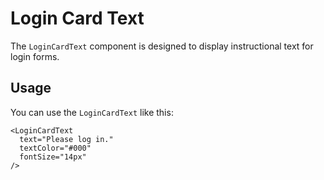 
<Meta title="Components/Text/LoginCardText" />

# Login Card Text

The `LoginCardText` component is designed to display instructional text for login forms.

## Usage

You can use the `LoginCardText` like this:

```tsx
<LoginCardText 
  text="Please log in." 
  textColor="#000" 
  fontSize="14px" 
/>
